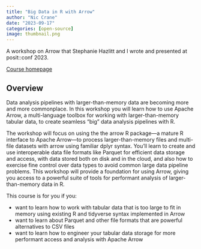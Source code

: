 ```yaml
---
title: "Big Data in R with Arrow"
author: "Nic Crane"
date: "2023-09-17"
categories: [open-source]
image: thumbnail.png
---
```



A workshop on Arrow that Stephanie Hazlitt and I wrote and presented at posit::conf 2023.

[Course homepage](https://posit-conf-2023.github.io/arrow/)

## Overview

Data analysis pipelines with larger-than-memory data are becoming more and more commonplace. In this workshop you will learn how to use Apache Arrow, a multi-language toolbox for working with larger-than-memory tabular data, to create seamless “big” data analysis pipelines with R.

The workshop will focus on using the the arrow R package—a mature R interface to Apache Arrow—to process larger-than-memory files and multi-file datasets with arrow using familiar dplyr syntax. You’ll learn to create and use interoperable data file formats like Parquet for efficient data storage and access, with data stored both on disk and in the cloud, and also how to exercise fine control over data types to avoid common large data pipeline problems. This workshop will provide a foundation for using Arrow, giving you access to a powerful suite of tools for performant analysis of larger-than-memory data in R.

This course is for you if you:

- want to learn how to work with tabular data that is too large to fit in memory using existing R and tidyverse syntax implemented in Arrow
- want to learn about Parquet and other file formats that are powerful alternatives to CSV files
- want to learn how to engineer your tabular data storage for more performant access and analysis with Apache Arrow
